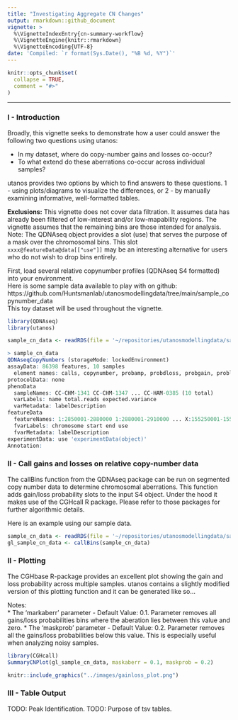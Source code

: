 ```yaml
---
title: "Investigating Aggregate CN Changes"
output: rmarkdown::github_document
vignette: >
  %\VignetteIndexEntry{cn-summary-workflow}
  %\VignetteEngine{knitr::rmarkdown}
  %\VignetteEncoding{UTF-8}
date: 'Compiled: `r format(Sys.Date(), "%B %d, %Y")`'
---
```


```r
knitr::opts_chunk$set(
  collapse = TRUE,
  comment = "#>"
)
```

***

### I - Introduction

Broadly, this vignette seeks to demonstrate how a user could answer the following two questions using utanos:

  * In my dataset, where do copy-number gains and losses co-occur? 
  * To what extend do these aberrations co-occur across individual samples?

utanos provides two options by which to find answers to these questions. 1 - using plots/diagrams to visualize the differences, or 2 - by manually examining informative, well-formatted tables.

**Exclusions:**
This vignette does not cover data filtration. It assumes data has already been filtered of low-interest and/or low-mapability regions. The vignette assumes that the remaining bins are those intended for analysis. Note: The QDNAseq object provides a slot (use) that serves the purpose of a mask over the chromosomal bins. This slot `xxxx@featureData@data[["use"]]` may be an interesting alternative for users who do not wish to drop bins entirely. 

First, load several relative copynumber profiles (QDNAseq S4 formatted) into your environment.  
Here is some sample data available to play with on github: https://github.com/Huntsmanlab/utanosmodellingdata/tree/main/sample_copynumber_data  
This toy dataset will be used throughout the vignette.  

```r
library(QDNAseq)
library(utanos)

sample_cn_data <- readRDS(file = '~/repositories/utanosmodellingdata/sample_copynumber_data/sample_cn_data.rds')
```

```r
> sample_cn_data
QDNAseqCopyNumbers (storageMode: lockedEnvironment)
assayData: 86398 features, 10 samples 
  element names: calls, copynumber, probamp, probdloss, probgain, probloss, probnorm, segmented 
protocolData: none
phenoData
  sampleNames: CC-CHM-1341 CC-CHM-1347 ... CC-HAM-0385 (10 total)
  varLabels: name total.reads expected.variance
  varMetadata: labelDescription
featureData
  featureNames: 1:2850001-2880000 1:2880001-2910000 ... X:155250001-155270560 (86398 total)
  fvarLabels: chromosome start end use
  fvarMetadata: labelDescription
experimentData: use 'experimentData(object)'
Annotation: 

```

### II - Call gains and losses on relative copy-number data

The callBins function from the QDNAseq package can be run on segmented copy number data to determine chromosomal aberrations. This function adds gain/loss probability slots to the input S4 object. Under the hood it makes use of the CGHcall R package.
Please refer to those packages for further algorithmic details.

Here is an example using our sample data.

```r
sample_cn_data <- readRDS(file = '~/repositories/utanosmodellingdata/sample_copynumber_data/sample_cn_data.rds')
gl_sample_cn_data <- callBins(sample_cn_data)
```


### II - Plotting

The CGHbase R-package provides an excellent plot showing the gain and loss probability across multiple samples.
utanos contains a slightly modified version of this plotting function and it can be generated like so...

Notes:  
  * The 'markaberr' parameter - Default Value: 0.1. Parameter removes all gains/loss probabilities bins where the aberation lies between this value and zero.
  * The 'maskprob' parameter - Default Value: 0.2. Parameter removes all the gains/loss probabilities below this value. This is especially useful when analyzing noisy samples.

```r
library(CGHcall)
SummaryCNPlot(gl_sample_cn_data, maskaberr = 0.1, maskprob = 0.2)
```

```r
knitr::include_graphics("../images/gainloss_plot.png")
```



### III - Table Output

TODO: Peak Identification.
TODO: Purpose of tsv tables.


